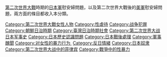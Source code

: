 {{Cat main}}
[[第二次世界大戰|第二次世界大戰]]時期的[[日本軍|日本軍]]慰安婦問題，以及第二次世界大戰後的[[美軍|美軍]]慰安婦問題，兩方面的條目都收入本分類。

{{DEFAULTSORT:W慰安婦問題}}
<!--女性-->
[[Category:第二次世界大戰女性人物|Category:第二次世界大戰女性人物]]
[[Category:性虐待|Category:性虐待]]
<!--戰爭罪行-->
[[Category:战争犯罪|Category:战争犯罪]]
<!--各國時期-->
[[Category:朝鮮日治時期|Category:朝鮮日治時期]]
[[Category:臺灣日治時期社會|Category:臺灣日治時期社會]]
[[Category:第二次世界大战日本军事史|Category:第二次世界大战日本军事史]]
<!--歷史認識問題-->
[[Category:日本歷史認識問題|Category:日本歷史認識問題]]
[[Category:日本戰後處理|Category:日本戰後處理]]
[[Category:軍事醜聞|Category:軍事醜聞]]
[[Category:对女性的暴力行为_‎|Category:对女性的暴力行为 ‎]]
[[Category:反日情緒|Category:反日情緒]]
[[Category:日本奴隶|Category:日本奴隶]]
[[Category:第二次世界大战中的菲律宾|Category:第二次世界大战中的菲律宾]]
[[Category:戰爭中的性暴力|Category:戰爭中的性暴力]]